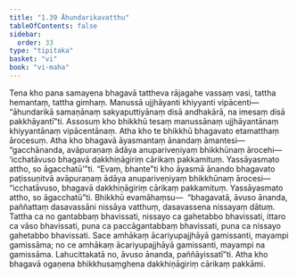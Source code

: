 ```yaml
---
title: "1.39 Āhundarikavatthu"
tableOfContents: false
sidebar:
  order: 33
type: "tipitaka"
basket: "vi"
book: "vi-maha"
---
```



<DynamicBreadcrumb />

<Division number="102" book="vi-maha" bookNo="3" page="110">

<Paragraph number="443" book="vi-maha">
Tena kho pana samayena bhagavā tattheva rājagahe vassaṃ vasi, tattha hemantaṃ, tattha gimhaṃ. Manussā ujjhāyanti khiyyanti vipācenti—  “āhundarikā samaṇānaṃ sakyaputtiyānaṃ disā andhakārā, na imesaṃ disā pakkhāyantī”ti. Assosuṃ kho bhikkhū tesaṃ manussānaṃ ujjhāyantānaṃ khiyyantānaṃ vipācentānaṃ. Atha kho te bhikkhū bhagavato etamatthaṃ ārocesuṃ. Atha kho bhagavā āyasmantaṃ ānandaṃ āmantesi—  “gacchānanda, avāpuraṇaṃ ādāya anupariveṇiyaṃ bhikkhūnaṃ ārocehi—  ‘icchatāvuso bhagavā dakkhiṇāgiriṃ cārikaṃ pakkamituṃ. Yassāyasmato attho, so āgacchatū’”ti. “Evaṃ, bhante”ti kho āyasmā ānando bhagavato paṭissuṇitvā avāpuraṇaṃ ādāya anupariveṇiyaṃ bhikkhūnaṃ ārocesi—  “icchatāvuso, bhagavā dakkhiṇāgiriṃ cārikaṃ pakkamituṃ. Yassāyasmato attho, so āgacchatū”ti. Bhikkhū evamāhaṃsu—  “bhagavatā, āvuso ānanda, paññattaṃ dasavassāni nissāya vatthuṃ, dasavassena nissayaṃ dātuṃ. Tattha ca no gantabbaṃ bhavissati, nissayo ca gahetabbo bhavissati, ittaro ca vāso bhavissati, puna ca paccāgantabbaṃ bhavissati, puna ca nissayo gahetabbo bhavissati. Sace amhākaṃ ācariyupajjhāyā gamissanti, mayampi gamissāma; no ce amhākaṃ ācariyupajjhāyā gamissanti, mayampi na gamissāma. Lahucittakatā no, āvuso ānanda, paññāyissatī”ti. Atha kho bhagavā ogaṇena bhikkhusaṃghena dakkhiṇāgiriṃ cārikaṃ pakkāmi.
</Paragraph>
</Division>